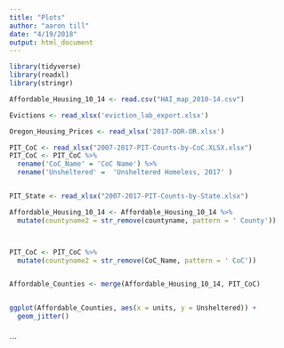 ```yaml
---
title: "Plots"
author: "aaron till"
date: "4/19/2018"
output: html_document
---
```


```r
library(tidyverse)
library(readxl)
library(stringr)
```



```r

Affordable_Housing_10_14 <- read.csv("HAI_map_2010-14.csv")

Evictions <- read_xlsx('eviction_lab_export.xlsx')

Oregon_Housing_Prices <- read_xlsx('2017-OOR-OR.xlsx')

PIT_CoC <- read_xlsx("2007-2017-PIT-Counts-by-CoC.XLSX.xlsx")
PIT_CoC <- PIT_CoC %>%
  rename('CoC_Name' = 'CoC Name') %>%
  rename('Unsheltered' =  'Unsheltered Homeless, 2017' )


PIT_State <- read_xlsx("2007-2017-PIT-Counts-by-State.xlsx")

```



```r

Affordable_Housing_10_14 <- Affordable_Housing_10_14 %>%
  mutate(countyname2 = str_remove(countyname, pattern = ' County'))



PIT_CoC <- PIT_CoC %>%
  mutate(countyname2 = str_remove(CoC_Name, pattern = ' CoC')) 


Affordable_Counties <- merge(Affordable_Housing_10_14, PIT_CoC)



```

```r

ggplot(Affordable_Counties, aes(x = units, y = Unsheltered)) +
  geom_jitter() 



```
```